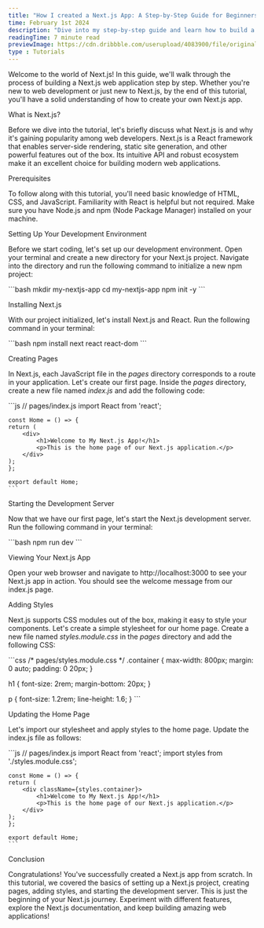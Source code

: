 ```yaml
---
title: "How I created a Next.js App: A Step-by-Step Guide for Beginners"
time: February 1st 2024
description: "Dive into my step-by-step guide and learn how to build a Next.js app from the ground up. Perfect for beginners, this tutorial will equip you with the knowledge and skills needed to create your own Next.js project with confidence."
readingTime: 7 minute read
previewImage: https://cdn.dribbble.com/userupload/4083900/file/original-af6fd9a0f697fc74d006f73f0e9d1ed5.png?resize=800x600
type : Tutorials
---
```


<p className="text-balance text-zinc-600 dark:text-zinc-400 text-semibold text-lg">
  Welcome to the world of Next.js! In this guide, we'll walk through the process
  of building a Next.js web application step by step. Whether you're new to web
  development or just new to Next.js, by the end of this tutorial, you'll have a
  solid understanding of how to create your own Next.js app.
</p>

<div className="mt-12">
  <p className="text-3xl font-bold text-black dark:text-white">What is Next.js?</p>
  <p className="text-lg text-zinc-600 dark:text-zinc-400 mt-8">
    Before we dive into the tutorial, let's briefly discuss what Next.js is and why it's gaining popularity among web developers. Next.js is a React framework that enables server-side rendering, static site generation, and other powerful features out of the box. Its intuitive API and robust ecosystem make it an excellent choice for building modern web applications.
  </p>
</div>
<div className="mt-12">
  <p className="text-3xl font-bold text-black dark:text-white">Prerequisites</p>
  <p className="text-lg text-zinc-600 dark:text-zinc-400 mt-8">
    To follow along with this tutorial, you'll need basic knowledge of HTML, CSS, and JavaScript. Familiarity with React is helpful but not required. Make sure you have Node.js and npm (Node Package Manager) installed on your machine.
  </p>
</div>
<div className="mt-12">
  <p className="text-3xl font-bold text-black dark:text-white">Setting Up Your Development Environment</p>
  <p className="text-lg text-zinc-600 dark:text-zinc-400 mt-8">
    Before we start coding, let's set up our development environment. Open your terminal and create a new directory for your Next.js project. Navigate into the directory and run the following command to initialize a new npm project:
  </p>
  <div className="mt-6">
    ```bash
mkdir my-nextjs-app
cd my-nextjs-app
npm init -y
    ```
</div>
<div className="mt-12">
  <p className="text-3xl font-bold text-black dark:text-white">Installing Next.js</p>
  <p className="text-lg text-zinc-600 dark:text-zinc-400 mt-8">
    With our project initialized, let's install Next.js and React. Run the following command in your terminal:
  </p>
  <div className="mt-6">
    ```bash
npm install next react react-dom
    ```
  </div>
</div>
<div className="mt-12">
  <p className="text-3xl font-bold text-black dark:text-white">Creating Pages</p>
  <p className="text-lg text-zinc-600 dark:text-zinc-400 mt-8">
    In Next.js, each JavaScript file in the <i>pages</i> directory corresponds to a route in your application. Let's create our first page. Inside the <i>pages</i> directory, create a new file named <i>index.js</i> and add the following code:
  </p>
  <div className="mt-6">
    ```js
    // pages/index.js
    import React from 'react';

    const Home = () => {
    return (
        <div>
            <h1>Welcome to My Next.js App!</h1>
            <p>This is the home page of our Next.js application.</p>
        </div>
    );
    };

    export default Home;
    ```
  </div>
</div>
<div className="mt-12">
  <p className="text-3xl font-bold text-black dark:text-white">Starting the Development Server</p>
  <p className="text-lg text-zinc-600 dark:text-zinc-400 mt-8">
    Now that we have our first page, let's start the Next.js development server. Run the following command in your terminal:
  </p>
  <div className="mt-6">
    ```bash
npm run dev
    ```
  </div>
</div>
<div className="mt-12">
  <p className="text-3xl font-bold text-black dark:text-white">Viewing Your Next.js App</p>
  <p className="text-lg text-zinc-600 dark:text-zinc-400 mt-8">
    Open your web browser and navigate to http://localhost:3000 to see your Next.js app in action. You should see the welcome message from our index.js page.
  </p>
</div>
<div className="mt-12">
  <p className="text-3xl font-bold text-black dark:text-white">Adding Styles</p>
  <p className="text-lg text-zinc-600 dark:text-zinc-400 mt-8">
    Next.js supports CSS modules out of the box, making it easy to style your components. Let's create a simple stylesheet for our home page. Create a new file named <i>styles.module.css</i> in the <i>pages</i> directory and add the following CSS:
  </p>
  <div className="mt-6">
    ```css
/* pages/styles.module.css */
.container {
  max-width: 800px;
  margin: 0 auto;
  padding: 0 20px;
}

h1 {
  font-size: 2rem;
  margin-bottom: 20px;
}

p {
  font-size: 1.2rem;
  line-height: 1.6;
}
    ```
  </div>
</div>
<div className="mt-12">
  <p className="text-3xl font-bold text-black dark:text-white">Updating the Home Page</p>
  <p className="text-lg text-zinc-600 dark:text-zinc-400 mt-8">
    Let's import our stylesheet and apply styles to the home page. Update the index.js file as follows:
  </p>
  <div className="mt-6">
    ```js
    // pages/index.js
    import React from 'react';
    import styles from './styles.module.css';

    const Home = () => {
    return (
        <div className={styles.container}>
            <h1>Welcome to My Next.js App!</h1>
            <p>This is the home page of our Next.js application.</p>
        </div>
    );
    };

    export default Home;
    ```
  </div>
</div>
<div className="mt-12">
  <p className="text-3xl font-bold text-black dark:text-white">Conclusion</p>
  <p className="text-lg text-zinc-600 dark:text-zinc-400 mt-8">
    Congratulations! You've successfully created a Next.js app from scratch. In this tutorial, we covered the basics of setting up a Next.js project, creating pages, adding styles, and starting the development server. This is just the beginning of your Next.js journey. Experiment with different features, explore the Next.js documentation, and keep building amazing web applications!
  </p>
</div>
</div>
